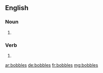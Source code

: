 ==English==

===Noun===
{{head|en|plural}}

# {{plural of|bobble|lang=en}}

===Verb===
{{head|en|verb form}}

# {{en-third-person singular of|bobble}}

[[ar:bobbles]]
[[de:bobbles]]
[[fr:bobbles]]
[[mg:bobbles]]